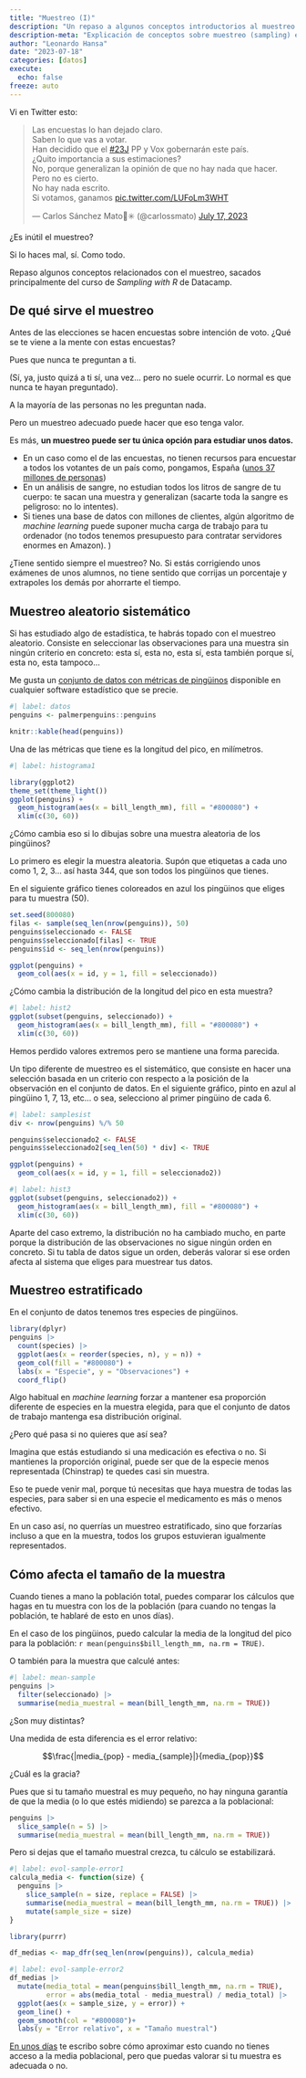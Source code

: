 ```yaml
---
title: "Muestreo (I)"
description: "Un repaso a algunos conceptos introductorios al muestreo estadístico"
description-meta: "Explicación de conceptos sobre muestreo (sampling) estadístico"
author: "Leonardo Hansa"
date: "2023-07-18"
categories: [datos]
execute: 
  echo: false
freeze: auto
---
```


Vi en Twitter esto: 

<blockquote class="twitter-tweet"><p lang="es" dir="ltr">Las encuestas lo han dejado claro.<br>Saben lo que vas a votar.<br>Han decidido que el <a href="https://twitter.com/hashtag/23J?src=hash&amp;ref_src=twsrc%5Etfw">#23J</a> PP y Vox gobernarán este país.<br>¿Quito importancia a sus estimaciones?<br>No, porque generalizan la opinión de que no hay nada que hacer.<br>Pero no es cierto. <br>No hay nada escrito.<br>Si votamos, ganamos <a href="https://t.co/LUFoLm3WHT">pic.twitter.com/LUFoLm3WHT</a></p>&mdash; Carlos Sánchez Mato🔻✳️ (@carlossmato) <a href="https://twitter.com/carlossmato/status/1681041667573334019?ref_src=twsrc%5Etfw">July 17, 2023</a></blockquote> <script async src="https://platform.twitter.com/widgets.js" charset="utf-8"></script>

¿Es inútil el muestreo? 

Si lo haces mal, sí. Como todo. 

Repaso algunos conceptos relacionados con el muestreo, sacados principalmente del curso de _Sampling with R_ de Datacamp. 

## De qué sirve el muestreo

Antes de las elecciones se hacen encuestas sobre intención de voto. ¿Qué se te viene a la mente con estas encuestas?

Pues que nunca te preguntan a ti. 

(Sí, ya, justo quizá a ti sí, una vez... pero no suele ocurrir. Lo normal es que nunca te hayan preguntado). 

A la mayoría de las personas no les preguntan nada. 

Pero un muestreo adecuado puede hacer que eso tenga valor. 

Es más, **un muestreo puede ser tu única opción para estudiar unos datos.**

- En un caso como el de las encuestas, no tienen recursos para encuestar a todos los votantes de un país como, pongamos, España ([unos 37 millones de personas](https://www.boe.es/boe/dias/2019/12/02/pdfs/BOE-A-2019-17344.pdf))
- En un análisis de sangre, no estudian todos los litros de sangre de tu cuerpo: te sacan una muestra y generalizan (sacarte toda la sangre es peligroso: no lo intentes). 
- Si tienes una base de datos con millones de clientes, algún algoritmo de _machine learning_ puede suponer mucha carga de trabajo para tu ordenador (no todos tenemos presupuesto para contratar servidores enormes en Amazon). )

¿Tiene sentido siempre el muestreo? No. Si estás corrigiendo unos exámenes de unos alumnos, no tiene sentido que corrijas un porcentaje y extrapoles los demás por ahorrarte el tiempo. 

## Muestreo aleatorio sistemático

Si has estudiado algo de estadística, te habrás topado con el muestreo aleatorio. Consiste en seleccionar las observaciones para una muestra sin ningún criterio en concreto: esta sí, esta no, esta sí, esta también porque sí, esta no, esta tampoco...

Me gusta un [conjunto de datos con métricas de pingüinos](https://allisonhorst.github.io/palmerpenguins/) disponible en cualquier software estadístico que se precie. 


```r
#| label: datos
penguins <- palmerpenguins::penguins

knitr::kable(head(penguins))
```

Una de las métricas que tiene es la longitud del pico, en milímetros. 

```r
#| label: histograma1

library(ggplot2)
theme_set(theme_light())
ggplot(penguins) + 
  geom_histogram(aes(x = bill_length_mm), fill = "#800080") + 
  xlim(c(30, 60))
```

¿Cómo cambia eso si lo dibujas sobre una muestra aleatoria de los pingüinos?

Lo primero es elegir la muestra aleatoria. Supón que etiquetas a cada uno como 1, 2, 3... así hasta 344, que son todos los pingüinos que tienes. 

En el siguiente gráfico tienes coloreados en azul los pingüinos que eliges para tu muestra (50). 

```r
set.seed(800080)
filas <- sample(seq_len(nrow(penguins)), 50)
penguins$seleccionado <- FALSE
penguins$seleccionado[filas] <- TRUE
penguins$id <- seq_len(nrow(penguins))

ggplot(penguins) + 
  geom_col(aes(x = id, y = 1, fill = seleccionado))

```

¿Cómo cambia la distribución de la longitud del pico en esta muestra? 

```r
#| label: hist2
ggplot(subset(penguins, seleccionado)) + 
  geom_histogram(aes(x = bill_length_mm), fill = "#800080") + 
  xlim(c(30, 60))
```

Hemos perdido valores extremos pero se mantiene una forma parecida. 

Un tipo diferente de muestreo es el sistemático, que consiste en hacer una selección basada en un criterio con respecto a la posición de la observación en el conjunto de datos. En el siguiente gráfico, pinto en azul al pingüino 1, 7, 13, etc... o sea, selecciono al primer pingüino de cada 6. 


```r
#| label: samplesist
div <- nrow(penguins) %/% 50

penguins$seleccionado2 <- FALSE
penguins$seleccionado2[seq_len(50) * div] <- TRUE

ggplot(penguins) + 
  geom_col(aes(x = id, y = 1, fill = seleccionado2))
```

```r
#| label: hist3
ggplot(subset(penguins, seleccionado2)) + 
  geom_histogram(aes(x = bill_length_mm), fill = "#800080") + 
  xlim(c(30, 60))
```

Aparte del caso extremo, la distribución no ha cambiado mucho, en parte porque la distribución de las observaciones no sigue ningún orden en concreto. Si tu tabla de datos sigue un orden, deberás valorar si ese orden afecta al sistema que eliges para muestrear tus datos. 


## Muestreo estratificado

En el conjunto de datos tenemos tres especies de pingüinos. 

```r
library(dplyr)
penguins |> 
  count(species) |> 
  ggplot(aes(x = reorder(species, n), y = n)) + 
  geom_col(fill = "#800080") +
  labs(x = "Especie", y = "Observaciones") + 
  coord_flip()
```

Algo habitual en _machine learning_ forzar a mantener esa proporción diferente de especies en la muestra elegida, para que el conjunto de datos de trabajo mantenga esa distribución original. 

¿Pero qué pasa si no quieres que así sea? 

Imagina que estás estudiando si una medicación es efectiva o no. Si mantienes la proporción original, puede ser que de la especie menos representada (Chinstrap) te quedes casi sin muestra. 

Eso te puede venir mal, porque tú necesitas que haya muestra de todas las especies, para saber si en una especie el medicamento es más o menos efectivo. 

En un caso así, no querrías un muestreo estratificado, sino que forzarías incluso a que en la muestra, todos los grupos estuvieran igualmente representados. 

## Cómo afecta el tamaño de la muestra

Cuando tienes a mano la población total, puedes comparar los cálculos que hagas en tu muestra con los de la población (para cuando no tengas la población, te hablaré de esto en unos días). 

En el caso de los pingüinos, puedo calcular la media de la longitud del pico para la población: `r mean(penguins$bill_length_mm, na.rm = TRUE)`. 

O también para la muestra que calculé antes: 

```r
#| label: mean-sample
penguins |> 
  filter(seleccionado) |> 
  summarise(media_muestral = mean(bill_length_mm, na.rm = TRUE))
```

¿Son muy distintas?

Una medida de esta diferencia es el error relativo: 

$$\frac{|media_{pop} - media_{sample}|}{media_{pop}}$$


¿Cuál es la gracia? 

Pues que si tu tamaño muestral es muy pequeño, no hay ninguna garantía de que la media (o lo que estés midiendo) se parezca a la poblacional:

```r
penguins |> 
  slice_sample(n = 5) |> 
  summarise(media_muestral = mean(bill_length_mm, na.rm = TRUE))
```

Pero si dejas que el tamaño muestral crezca, tu cálculo se estabilizará. 

```r
#| label: evol-sample-error1
calcula_media <- function(size) {
  penguins |> 
    slice_sample(n = size, replace = FALSE) |> 
    summarise(media_muestral = mean(bill_length_mm, na.rm = TRUE)) |> 
    mutate(sample_size = size)
}

library(purrr)

df_medias <- map_dfr(seq_len(nrow(penguins)), calcula_media)
```


```r
#| label: evol-sample-error2
df_medias |> 
  mutate(media_total = mean(penguins$bill_length_mm, na.rm = TRUE), 
         error = abs(media_total - media_muestral) / media_total) |> 
  ggplot(aes(x = sample_size, y = error)) + 
  geom_line() + 
  geom_smooth(col = "#800080")+ 
  labs(y = "Error relativo", x = "Tamaño muestral")

```


[En unos días](https://longitudsinanchura.com/posts/2023-06-24-muestreo-i/) te escribo sobre cómo aproximar esto cuando no tienes acceso a la media poblacional, pero que puedas valorar si tu muestra es adecuada o no.

